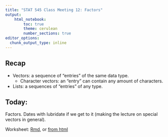 ```yaml
---
title: "STAT 545 Class Meeting 12: Factors"
output:
    html_notebook:
        toc: true
        theme: cerulean
        number_sections: true
editor_options: 
  chunk_output_type: inline
---
```


## Recap

- Vectors: a sequence of "entries" of the same data type.
  - Character vectors: an "entry" can contain any amount of characters.
- Lists: a sequences of "entries" of any type.

## Today:

Factors. Dates with lubridate if we get to it (making the lecture on special vectors in general). 

Worksheet: [Rmd](https://github.com/STAT545-UBC/Classroom/blob/master/notes/cm012-exercise.Rmd), or [from html](http://stat545.com/Classroom/notes/cm012-exercise.nb.html)